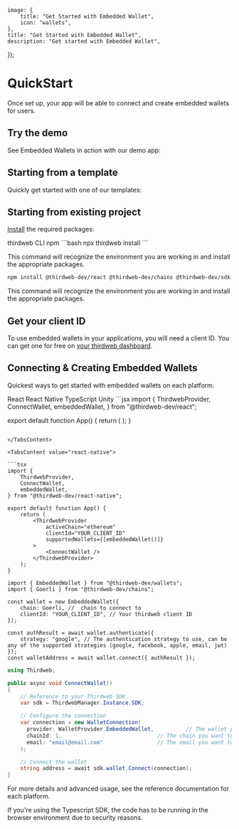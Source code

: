 
	image: {
		title: "Get Started with Embedded Wallet",
		icon: "wallets",
	},
	title: "Get Started with Embedded Wallet",
	description: "Get started with Embedded Wallet",
});

# QuickStart

Once set up, your app will be able to connect and create embedded wallets for users.

## Try the demo

See Embedded Wallets in action with our demo app:

<OpenSourceCard
	title="CatAttack"
	description="Embedded Wallet Demo App"
	href="https://catattack.thirdweb.com"
/>

## Starting from a template

Quickly get started with one of our templates:

<OpenSourceCard
	title="Embedded wallets with gasless transactions (account abstraction)"
	description="A starter kit for building embedded wallets with smart contract integrations."
	href="https://github.com/thirdweb-example/embedded-smart-wallet"
/>

## Starting from existing project

[Install](/cli/install) the required packages:

<Tabs defaultValue="cli">

<TabsList>
	<TabsTrigger value="cli">thirdweb CLI</TabsTrigger>
	<TabsTrigger value="npm">npm</TabsTrigger>
</TabsList>

<TabsContent value="cli">
```bash
npx thirdweb install
```

This command will recognize the environment you are working in and install the appropriate packages.

</TabsContent>

<TabsContent value="npm">

```bash
npm install @thirdweb-dev/react @thirdweb-dev/chains @thirdweb-dev/sdk ethers@5^
```

This command will recognize the environment you are working in and install the appropriate packages.

</TabsContent>
</Tabs>

## Get your client ID

To use embedded wallets in your applications, you will need a client ID. You can get one for free on [your thirdweb dashboard](https://thirdweb.com/create-api-key).

## Connecting & Creating Embedded Wallets

Quickest ways to get started with embedded wallets on each platform.

<Tabs defaultValue="react">

<TabsList>
	<TabsTrigger value="react">React</TabsTrigger>
	<TabsTrigger value="react-native">React Native</TabsTrigger>
	<TabsTrigger value="typescript">TypeScript</TabsTrigger>
	<TabsTrigger value="unity">Unity</TabsTrigger>
</TabsList>

<TabsContent value="react">
```jsx
import {
	ThirdwebProvider,
	ConnectWallet,
	embeddedWallet,
} from "@thirdweb-dev/react";

export default function App() {
	return (
		<ThirdwebProvider
			activeChain="ethereum"
			clientId="YOUR_CLIENT_ID"
			supportedWallets={[embeddedWallet()]}
		>
			<ConnectWallet />
		</ThirdwebProvider>
	);
}
```

</TabsContent>

<TabsContent value="react-native">

```tsx
import {
	ThirdwebProvider,
	ConnectWallet,
	embeddedWallet,
} from "@thirdweb-dev/react-native";

export default function App() {
	return (
		<ThirdwebProvider
			activeChain="ethereum"
			clientId="YOUR_CLIENT_ID"
			supportedWallets={[embeddedWallet()]}
		>
			<ConnectWallet />
		</ThirdwebProvider>
	);
}
```

</TabsContent>

<TabsContent value="typescript">

```tsx
import { EmbeddedWallet } from "@thirdweb-dev/wallets";
import { Goerli } from "@thirdweb-dev/chains";

const wallet = new EmbeddedWallet({
	chain: Goerli, //  chain to connect to
	clientId: "YOUR_CLIENT_ID", // Your thirdweb client ID
});

const authResult = await wallet.authenticate({
	strategy: "google", // The authentication strategy to use, can be any of the supported strategies (google, facebook, apple, email, jwt)
});
const walletAddress = await wallet.connect({ authResult });
```

</TabsContent>

<TabsContent value="unity">

```c#
using Thirdweb;

public async void ConnectWallet()
{
    // Reference to your Thirdweb SDK
    var sdk = ThirdwebManager.Instance.SDK;

    // Configure the connection
    var connection = new WalletConnection(
      provider: WalletProvider.EmbeddedWallet,          // The wallet provider you want to connect to (Required)
      chainId: 1,                              // The chain you want to connect to (Required)
      email: "email@email.com"                 // The email you want to authenticate with (Required)
    );

    // Connect the wallet
    string address = await sdk.wallet.Connect(connection);
}
```

</TabsContent>
</Tabs>

For more details and advanced usage, see the reference documentation for each platform.

<Callout variant='info' title="Note">

If you're using the Typescript SDK, the code has to be running in the browser environment due to security reasons.

</Callout>
